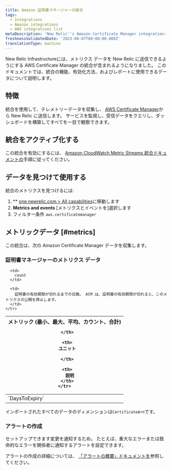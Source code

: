 ```yaml
---
title: Amazon 証明書マネージャーの統合
tags:
  - Integrations
  - Amazon integrations
  - AWS integrations list
metaDescription: 'New Relic''s Amazon Certificate Manager integration: what data it reports and how to enable it.'
freshnessValidatedDate: '2023-08-07T00:00:00.000Z'
translationType: machine
---
```


New Relic Infrastructureには、メトリクス データを New Relic に送信できるようにする AWS Certificate Manager の統合が含まれるようになりました。 このドキュメントでは、統合の機能、有効化方法、およびレポートに使用できるデータについて説明します。

## 特徴

統合を使用して、テレメトリーデータを収集し、 [AWS Certificate Manager](https://aws.amazon.com/certificate-manager/)から New Relic に送信します。 サービスを監視し、受信データをクエリし、ダッシュボードを構築してすべてを一目で観察できます。

## 統合をアクティブ化する

この統合を有効にするには、 [Amazon CloudWatch Metric Streams 統合ドキュメントの](/docs/infrastructure/amazon-integrations/connect/aws-metric-stream-setup/)手順に従ってください。

## データを見つけて使用する

統合のメトリクスを見つけるには:

1. \*\* [one.newrelic.com > All capabilities](https://one.newrelic.com/all-capabilities)に移動します
2. **Metrics and events** \[メトリクスとイベントを]選択します
3. フィルター条件 `aws.certificatemanager`

## メトリックデータ [#metrics]

この統合は、次の Amazon Certificate Manager データを収集します。

### 証明書マネージャーのメトリクス データ

<table>
  <thead>
    <tr>
      <th style={{ width: "200px" }}>
        メトリック (最小、最大、平均、カウント、合計)  

      </th>

      <th>
        ユニット  

      </th>

      <th>
        説明
      </th>
    </tr>
  </thead>

  <tbody>
    <tr>
      <td>
        `DaysToExpiry`
      </td>

      <td>
        count
      </td>

      <td>
        証明書の有効期限が切れるまでの日数。 ACM は、証明書の有効期限が切れると、このメトリクスの公開を停止します。
      </td>
    </tr>
  </tbody>
</table>

インポートされたすべてのデータのディメンションは`CertificateArn`です。

### アラートの作成

セットアップできます<InlinePopover type="alerts"/>変更を通知するため。 たとえば、重大なエラーまたは致命的なエラーを関係者に通知するアラートを設定できます。

アラートの作成の詳細については、 [「アラートの概要」ドキュメントを](/docs/alerts-applied-intelligence/new-relic-alerts/learn-alerts/introduction-alerts/)参照してください。
